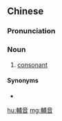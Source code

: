 {{also|辅音}}
==Chinese==
{{zh-forms|s=辅音}}
{{wikipedia|lang=zh}}

===Pronunciation===
{{zh-pron
|m=fǔyīn
|c=fu6 jam1
|c-t=fu5 yim1*
|cat=n
}}

===Noun===
{{zh-noun}}

# {{lb|zh|phonetics}} [[consonant]]

====Synonyms====
* {{zh-l|子音}}

[[hu:輔音]]
[[mg:輔音]]